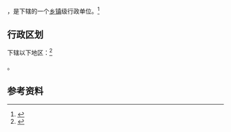 {{中国乡级行政区|32/02/13/011/000}}

'''{{PAGENAMEBASE}}'''，是{{PRC admin/fullname|32/02/13/011/000|3}}下辖的一个[[乡镇|乡镇]]级行政单位。<ref>{{PRC admin/ref sgc|{{PRC admin/parent|32/02/13/011/000}}}}</ref>

== 行政区划 ==

{{PAGENAMEBASE}}下辖以下地区：<ref>{{PRC admin/ref sgc|32/02/13/011/000}}</ref>

{{PRC admin/children|32/02/13/011/000}}。

== 参考资料 ==

{{reflist}}

{{行政区划小作品}}
{{PRC admin/navcat|32/02/13/011/000}}